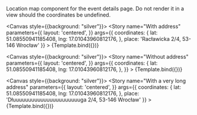 
<Meta title="molecules/LocationMap" component={LocationMap}/>


Location map component for the event details page.
Do not render it in a view should the coordinates be undefined.

<Canvas style={{background: "silver"}}>
    <Story
        name="With address"
        parameters={{
            layout: 'centered',
        }}
        args={{
            coordinates: {
                lat: 51.08550941185408,
                lng: 17.01043960812176,
            },
            place: 'Racławicka 2/4, 53-146 Wrocław'
        }}
    >
        {Template.bind({})}
    </Story>
</Canvas>

<Canvas style={{background: "silver"}}>
    <Story
        name="Without address"
        parameters={{
            layout: 'centered',
        }}
        args={{
            coordinates: {
                lat: 51.08550941185408,
                lng: 17.01043960812176,
            },
        }}
    >
        {Template.bind({})}
    </Story>
</Canvas>

<Canvas style={{background: "silver"}}>
    <Story
        name="With a very long address"
        parameters={{
            layout: 'centered',
        }}
        args={{
            coordinates: {
                lat: 51.08550941185408,
                lng: 17.01043960812176,
            },
            place: 'Dłuuuuuuuuuuuuuuuuuuuuuuga 2/4, 53-146 Wrocław'
        }}
    >
        {Template.bind({})}
    </Story>
</Canvas>